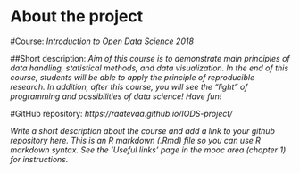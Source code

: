 
# About the project

#Course:
*Introduction to Open Data Science 2018*
  
##Short description:
*Aim of this course is to demonstrate main principles of data handling, statistical methods, and data visualization. In the end of this course, students will be able to apply the principle of reproducible research. In addition, after this course, you will see the "light" of programming and possibilities of data science! Have fun!*
  
#GitHub repository:
*https://raatevaa.github.io/IODS-project/*
  
  
*Write a short description about the course and add a link to your github repository here. This is an R markdown (.Rmd) file so you can use R markdown syntax. See the 'Useful links' page in the mooc area (chapter 1) for instructions.*
